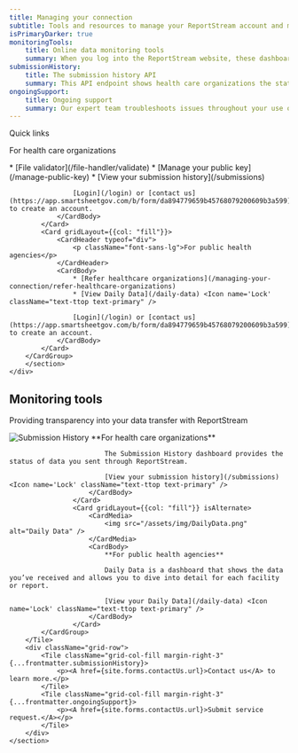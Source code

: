 ```yaml
---
title: Managing your connection
subtitle: Tools and resources to manage your ReportStream account and monitor your data
isPrimaryDarker: true
monitoringTools:
    title: Online data monitoring tools
    summary: When you log into the ReportStream website, these dashboards show what data you sent or received.
submissionHistory:
    title: The submission history API
    summary: This API endpoint shows health care organizations the status of data they’ve sent.
ongoingSupport:
    title: Ongoing support
    summary: Our expert team troubleshoots issues throughout your use of ReportStream.
---
```



<HeroWrapper className="bg-blue-5">
    <div className="grid-container">
        <section className="usa-section">
            <p className="margin-top-0 text-bold">Quick links</p>
            <CardGroup>
            <Card gridLayout={{col: "fill"}}>
                <CardHeader typeof="div">
                    <p className="font-sans-lg">For health care organizations</p>
                </CardHeader>
                <CardBody>
                    * [File validator](/file-handler/validate)
                    * [Manage your public key](/manage-public-key) <Icon name='Lock' className="text-ttop text-primary" />
                    * [View your submission history](/submissions) <Icon name='Lock' className="text-ttop text-primary" />

                    [Login](/login) or [contact us](https://app.smartsheetgov.com/b/form/da894779659b45768079200609b3a599) to create an account.
                </CardBody>
            </Card>
            <Card gridLayout={{col: "fill"}}>
                <CardHeader typeof="div">
                    <p className="font-sans-lg">For public health agencies</p>
                </CardHeader>
                <CardBody>
                    * [Refer healthcare organizations](/managing-your-connection/refer-healthcare-organizations)
                    * [View Daily Data](/daily-data) <Icon name='Lock' className="text-ttop text-primary" />

                    [Login](/login) or [contact us](https://app.smartsheetgov.com/b/form/da894779659b45768079200609b3a599) to create an account.
                </CardBody>
            </Card>
        </CardGroup>
        </section>
    </div>
</HeroWrapper>
<HeroWrapper className="manage-connection grid-container">
    <section className="usa-section">
        <h2 className="font-sans-xl margin-top-0">Monitoring tools</h2>
        <p className="font-sans-lg margin-top-4 margin-bottom-8">Providing transparency into your data transfer with ReportStream </p>
        <Tile {...frontmatter.monitoringTools}>
            <CardGroup>
                    <Card gridLayout={{col: "fill"}} isAlternate>
                        <CardMedia>
                            <img src="/assets/img/SubmissionHistory.png" alt="Submission History" />
                        </CardMedia>
                        <CardBody>
                            **For health care organizations**

                            The Submission History dashboard provides the status of data you sent through ReportStream.

                            [View your submission history](/submissions) <Icon name='Lock' className="text-ttop text-primary" />
                        </CardBody>
                    </Card>
                    <Card gridLayout={{col: "fill"}} isAlternate>
                        <CardMedia>
                            <img src="/assets/img/DailyData.png" alt="Daily Data" />
                        </CardMedia>
                        <CardBody>
                            **For public health agencies**

                            Daily Data is a dashboard that shows the data you’ve received and allows you to dive into detail for each facility or report.

                            [View your Daily Data](/daily-data) <Icon name='Lock' className="text-ttop text-primary" />
                        </CardBody>
                    </Card>
            </CardGroup>
        </Tile>
        <div className="grid-row">
            <Tile className="grid-col-fill margin-right-3" {...frontmatter.submissionHistory}>
                <p><A href={site.forms.contactUs.url}>Contact us</A> to learn more.</p>
            </Tile>
            <Tile className="grid-col-fill margin-right-3" {...frontmatter.ongoingSupport}>
                <p><A href={site.forms.contactUs.url}>Submit service request.</A></p>
            </Tile>
        </div>
    </section>

</HeroWrapper>